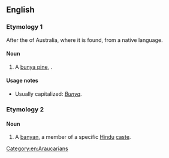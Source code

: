 ==English==

===Etymology 1===
After the {{w|Bunya mountains}} of Australia, where it is found, from a native language.

====Noun====
{{en-noun}}

# A [[bunya pine]], {{taxlink|Araucaria bidwillii|species|noshow=1}}.

====Usage notes====
* Usually capitalized: ''[[Bunya]]''.

===Etymology 2===
{{rfelite|en}}

====Noun====
{{en-noun}}

# {{context|dated|India|lang=en}} A [[banyan]], a member of a specific [[Hindu]] [[caste]].

[[Category:en:Araucarians]]